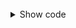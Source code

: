 
<GreenPicker />

<br/>

<details>
<summary>Show code</summary>
<p>

<Tabs>
<TabItem value="jsx" label="JSX">

```typescript
const GreenPicker = () => {
  const [rating, setRating] = React.useState<number | null>(null);

  return (
    <StarPicker //
      className="greenStars"
      value={rating}
      onChange={setRating}
    />
  );
};
```
</TabItem>
<TabItem value="css" label="CSS">

```css
.StarPicker.greenStars .DefaultStarComponent.selected {
  color: #00ff88;
}
.StarPicker.greenStars .DefaultStarComponent.addSelection {
  color: #e4e4e4;
}
.StarPicker.greenStars .DefaultStarComponent.removeSelection {
  color: #88eebf;
}
```

</TabItem>
</Tabs>

</p>
</details>
